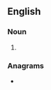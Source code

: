 ==English==

===Noun===
{{head|en|noun form}}

# {{plural of|infarction|lang=en}}

===Anagrams===
* {{anagrams|en|a=acfiinnorst|infractions}}
